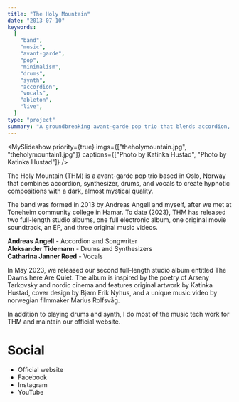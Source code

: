 ```yaml
---
title: "The Holy Mountain"
date: "2013-07-10"
keywords:
  [
    "band",
    "music",
    "avant-garde",
    "pop",
    "minimalism",
    "drums",
    "synth",
    "accordion",
    "vocals",
    "ableton",
    "live",
  ]
type: "project"
summary: "A groundbreaking avant-garde pop trio that blends accordion, synthesizer, drums, and vocals."
---
```


<MySlideshow
  priority={true}
  imgs={["theholymountain.jpg", "theholymountain1.jpg"]}
  captions={["Photo by Katinka Hustad", "Photo by Katinka Hustad"]}
/>

The Holy Mountain (THM) is a avant-garde pop trio based in Oslo, Norway that combines accordion, synthesizer, drums, and vocals to create hypnotic compositions with a dark, almost mystical quality.

The band was formed in 2013 by Andreas Angell and myself, after we met at Toneheim community college in Hamar. To date (2023), THM has released two full-length studio albums, one full electronic album, one original movie soundtrack, an EP, and three original music videos.

**Andreas Angell** - Accordion and Songwriter <br />
**Aleksander Tidemann** - Drums and Synthesizers <br />
**Catharina Janner Røed** - Vocals

<MySpotifyPlayer embedUrl="https://open.spotify.com/embed/artist/04GXo6z6x1KLMG9weDPayK?utm_source=generator&theme=0" />

In May 2023, we released our second full-length studio album entitled The Dawns here Are Quiet. The album is inspired by the poetry of Arseny Tarkovsky and nordic cinema and features original artwork by Katinka Hustad, cover design by Bjørn Erik Nyhus, and a unique music video by norwegian filmmaker Marius Rolfsvåg.

In addition to playing drums and synth, I do most of the music tech work for THM and maintain our official website.

# Social

- <MyLink href="https://www.theholymountain.net/">Official website</MyLink>
- <MyLink href="https://www.facebook.com/theholymountaintrio">Facebook</MyLink>
- <MyLink href="https://www.instagram.com/theholymountaintrio/">
    Instagram
  </MyLink>
- <MyLink href="https://youtube.com/@theholymountain8619">YouTube</MyLink>
